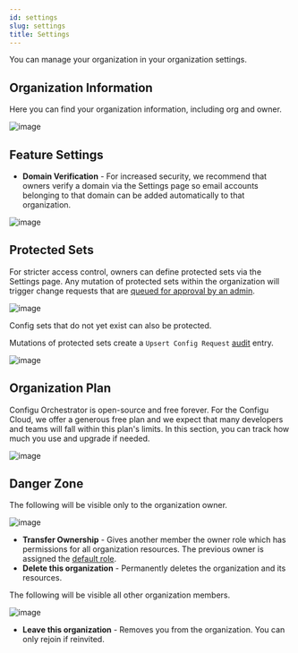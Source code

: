 ```yaml
---
id: settings
slug: settings
title: Settings
---
```


You can manage your organization in your organization settings.

## Organization Information

Here you can find your organization information, including org and owner.

![image](./img/settings/settings-general-org.png)

## Feature Settings

- **Domain Verification** - For increased security, we recommend that owners verify a domain via the Settings page so email accounts belonging to that domain can be added automatically to that organization.

![image](./img/settings/settings-general-domains.png)

## Protected Sets

For stricter access control, owners can define protected sets via the Settings page. Any mutation of protected sets within the organization will trigger change requests that are [queued for approval by an admin](../approval-queue).

![image](./img/settings/settings-general-protected-sets.png)

<Admonition type="tip">

Config sets that do not yet exist can also be protected.

</Admonition>

Mutations of protected sets create a `Upsert Config Request` [audit](../audit) entry.

![image](./img/settings/settings-general-upsert-config-request-audit.png)

## Organization Plan

<Admonition>
  Configu Orchestrator is open-source and free forever. For the Configu Cloud, we offer a generous
  free plan and we expect that many developers and teams will fall within this plan's limits. In
  this section, you can track how much you use and upgrade if needed.
</Admonition>

<br />

![image](./img/settings/settings-general-plan.png)

## Danger Zone

The following will be visible only to the organization owner.

![image](./img/settings/settings-general-danger-zone-owner.png)

- **Transfer Ownership** - Gives another member the owner role which has permissions for all organization resources. The previous owner is assigned the [default role](../authorization#default-role).
- **Delete this organization** - Permanently deletes the organization and its resources.

The following will be visible all other organization members.

![image](./img/settings/settings-general-danger-zone-non-owner.png)

- **Leave this organization** - Removes you from the organization. You can only rejoin if reinvited.
